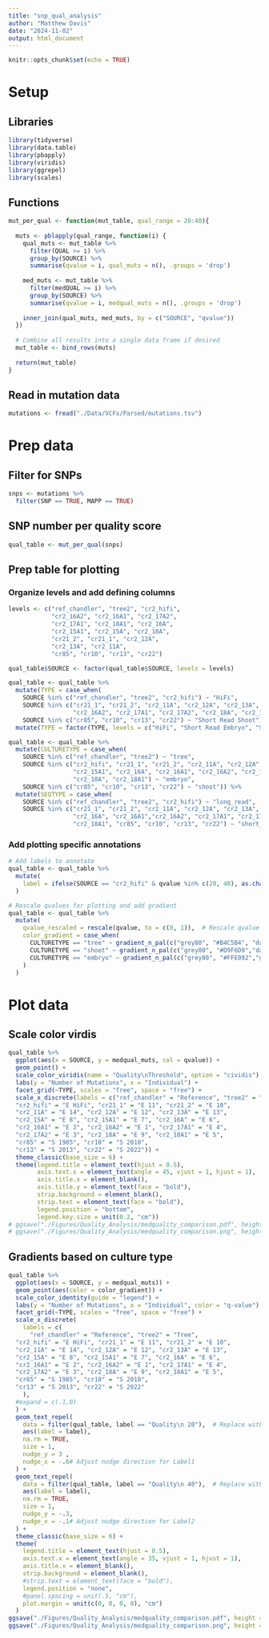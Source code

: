 ```yaml
---
title: "snp_qual_analysis"
author: "Matthew Davis"
date: "2024-11-02"
output: html_document
---
```


```r
knitr::opts_chunk$set(echo = TRUE)
```

# Setup
## Libraries
```r
library(tidyverse)
library(data.table)
library(pbapply)
library(viridis)
library(ggrepel)
library(scales)
```

## Functions
```r
mut_per_qual <- function(mut_table, qual_range = 20:40){
  
  muts <- pblapply(qual_range, function(i) {
    qual_muts <- mut_table %>%
      filter(QUAL >= i) %>%
      group_by(SOURCE) %>%
      summarise(qvalue = i, qual_muts = n(), .groups = 'drop')
    
    med_muts <- mut_table %>%
      filter(medQUAL >= i) %>%
      group_by(SOURCE) %>%
      summarise(qvalue = i, medqual_muts = n(), .groups = 'drop')
    
    inner_join(qual_muts, med_muts, by = c("SOURCE", "qvalue"))
  })
  
  # Combine all results into a single data frame if desired
  mut_table <- bind_rows(muts)
  
  return(mut_table)
}
```


## Read in mutation data
```r
mutations <- fread("./Data/VCFs/Parsed/mutations.tsv")
```

# Prep data 
## Filter for SNPs
```r
snps <- mutations %>%
  filter(SNP == TRUE, MAPP == TRUE)
```

## SNP number per quality score
```r
qual_table <- mut_per_qual(snps)
```

## Prep table for plotting
### Organize levels and add defining columns
```r
levels <- c("ref_chandler", "tree2", "cr2_hifi",
            "cr2_16A2", "cr2_16A1", "cr2_17A2",
            "cr2_17A1", "cr2_18A1", "cr2_16A",
            "cr2_15A1", "cr2_15A", "cr2_18A",
            "cr21_2", "cr21_1", "cr2_12A",
            "cr2_13A", "cr2_11A",
            "cr85", "cr10", "cr13", "cr22")

qual_table$SOURCE <- factor(qual_table$SOURCE, levels = levels)

qual_table <- qual_table %>%
  mutate(TYPE = case_when(
    SOURCE %in% c("ref_chandler", "tree2", "cr2_hifi") ~ "HiFi",
    SOURCE %in% c("cr21_1", "cr21_2", "cr2_11A", "cr2_12A", "cr2_13A", "cr2_15A", "cr2_15A1", "cr2_16A", "cr2_16A1",
                  "cr2_16A2", "cr2_17A1", "cr2_17A2", "cr2_18A", "cr2_18A1") ~ "Short Read Embryo",
    SOURCE %in% c("cr85", "cr10", "cr13", "cr22") ~ "Short Read Shoot")) %>%
  mutate(TYPE = factor(TYPE, levels = c("HiFi", "Short Read Embryo", "Short Read Shoot")))

qual_table <- qual_table %>%
  mutate(CULTURETYPE = case_when(
    SOURCE %in% c("ref_chandler", "tree2") ~ "tree",
    SOURCE %in% c("cr2_hifi", "cr21_1", "cr21_2", "cr2_11A", "cr2_12A", "cr2_13A", "cr2_15A",
                  "cr2_15A1", "cr2_16A", "cr2_16A1", "cr2_16A2", "cr2_17A1", "cr2_17A2",
                  "cr2_18A", "cr2_18A1") ~ "embryo",
    SOURCE %in% c("cr85", "cr10", "cr13", "cr22") ~ "shoot")) %>%
  mutate(SEQTYPE = case_when(
    SOURCE %in% c("ref_chandler", "tree2", "cr2_hifi") ~ "long_read",
    SOURCE %in% c("cr21_1", "cr21_2", "cr2_11A", "cr2_12A", "cr2_13A", "cr2_15A", "cr2_15A1", 
                  "cr2_16A", "cr2_16A1","cr2_16A2", "cr2_17A1", "cr2_17A2", "cr2_18A",
                  "cr2_18A1", "cr85", "cr10", "cr13", "cr22") ~ "short_read"))
```

### Add plotting specific annotations
```r
# Add labels to annotate
qual_table <- qual_table %>%
  mutate(
    label = ifelse(SOURCE == "cr2_hifi" & qvalue %in% c(20, 40), as.character(paste("Quality\n", qvalue)), NA)  # Create labels for qvalues 20 and 40
  )

# Rescale qvalues for plotting and add gradient
qual_table <- qual_table %>%
  mutate(
    qvalue_rescaled = rescale(qvalue, to = c(0, 1)),  # Rescale qvalue to the range [0, 1]
    color_gradient = case_when(
      CULTURETYPE == "tree" ~ gradient_n_pal(c("grey80", "#B4C5B4", "darkseagreen4"))(qvalue_rescaled),
      CULTURETYPE == "shoot" ~ gradient_n_pal(c("grey80", "#D9F6D9","darkseagreen2"))(qvalue_rescaled),
      CULTURETYPE == "embryo" ~ gradient_n_pal(c("grey80", "#FFE092","goldenrod1"))(qvalue_rescaled)
    )
  )
```

# Plot data
## Scale color virdis
```r
qual_table %>%
  ggplot(aes(x = SOURCE, y = medqual_muts, col = qvalue)) +
  geom_point() +
  scale_color_viridis(name = "Quality\nThreshold", option = "cividis") +
  labs(y = "Number of Mutations", x = "Individual") +
  facet_grid(~TYPE, scales = "free", space = "free") +
  scale_x_discrete(labels = c("ref_chandler" = "Reference", "tree2" = "Tree",
  "cr2_hifi" = "E HiFi", "cr21_1" = "E 11", "cr21_2" = "E 10",
  "cr2_11A" = "E 14", "cr2_12A" = "E 12", "cr2_13A" = "E 13",
  "cr2_15A" = "E 8", "cr2_15A1" = "E 7", "cr2_16A" = "E 6",
  "cr2_16A1" = "E 2", "cr2_16A2" = "E 1", "cr2_17A1" = "E 4",
  "cr2_17A2" = "E 3", "cr2_18A" = "E 9", "cr2_18A1" = "E 5",
  "cr85" = "S 1985", "cr10" = "S 2010",
  "cr13" = "S 2013", "cr22" = "S 2022")) +
  theme_classic(base_size = 6) +
  theme(legend.title = element_text(hjust = 0.5),
        axis.text.x = element_text(angle = 45, vjust = 1, hjust = 1),
        axis.title.x = element_blank(),
        axis.title.y = element_text(face = "bold"),
        strip.background = element_blank(),
        strip.text = element_text(face = "bold"),
        legend.position = "bottom",
        legend.key.size = unit(0.2, "cm"))
# ggsave("./Figures/Quality_Analysis/medquality_comparison.pdf", height = 2, width = 4)
# ggsave("./Figures/Quality_Analysis/medquality_comparison.png", height = 2, width = 4)
```

## Gradients based on culture type
```r
qual_table %>%
  ggplot(aes(x = SOURCE, y = medqual_muts)) +
  geom_point(aes(color = color_gradient)) +
  scale_color_identity(guide = "legend") +
  labs(y = "Number of Mutations", x = "Individual", color = "q-value") +
  facet_grid(~TYPE, scales = "free", space = "free") +
  scale_x_discrete(
    labels = c(
      "ref_chandler" = "Reference", "tree2" = "Tree",
  "cr2_hifi" = "E HiFi", "cr21_1" = "E 11", "cr21_2" = "E 10",
  "cr2_11A" = "E 14", "cr2_12A" = "E 12", "cr2_13A" = "E 13",
  "cr2_15A" = "E 8", "cr2_15A1" = "E 7", "cr2_16A" = "E 6",
  "cr2_16A1" = "E 2", "cr2_16A2" = "E 1", "cr2_17A1" = "E 4",
  "cr2_17A2" = "E 3", "cr2_18A" = "E 9", "cr2_18A1" = "E 5",
  "cr85" = "S 1985", "cr10" = "S 2010",
  "cr13" = "S 2013", "cr22" = "S 2022"
    ),
  #expand = c(.1,0)
  ) +
  geom_text_repel(
    data = filter(qual_table, label == "Quality\n 20"),  # Replace with the condition for the first label
    aes(label = label),
    na.rm = TRUE,
    size = 1,
    nudge_y = 3 ,
    nudge_x = -.6# Adjust nudge direction for Label1
  ) +
  geom_text_repel(
    data = filter(qual_table, label == "Quality\n 40"),  # Replace with the condition for the second label
    aes(label = label),
    na.rm = TRUE,
    size = 1,
    nudge_y = -.3,
    nudge_x = -.1# Adjust nudge direction for Label2
  ) +
  theme_classic(base_size = 6) +
  theme(
    legend.title = element_text(hjust = 0.5),
    axis.text.x = element_text(angle = 35, vjust = 1, hjust = 1),
    axis.title.x = element_blank(),
    strip.background = element_blank(),
    #strip.text = element_text(face = "bold"),
    legend.position = "none",
    #panel.spacing = unit(.5, "cm"),
    plot.margin = unit(c(0, 0, 0, 0), "cm")
  )
ggsave("./Figures/Quality_Analysis/medquality_comparison.pdf", height = 1.5, width = 4)
ggsave("./Figures/Quality_Analysis/medquality_comparison.png", height = 1.5, width = 4)
```

